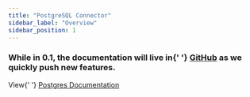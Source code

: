```yaml
---
title: "PostgreSQL Connector"
sidebar_label: "Overview"
sidebar_position: 1
---
```



<div className="rounded-md bg-blue-50 p-4">
    <div className="flex">
        <div className="flex-shrink-0">
            <InformationCircleIcon
                className="h-5 w-5 text-blue-400"
                aria-hidden="true"
            />
        </div>
        <div className="ml-3">
            <h3 className="text-sm font-medium text-blue-800 mt-0.5">
                While in 0.1, the documentation will live in{' '}
                <a href="https://github.com/ConduitIO/conduit">GitHub</a> as we
                quickly push new features.
            </h3>
            <p>
                View{' '}
                <a
                    href={`https://github.com/ConduitIO/conduit/tree/main/pkg/plugins/pg`}
                >
                    Postgres Documentation
                </a>
            </p>
        </div>
    </div>
</div>